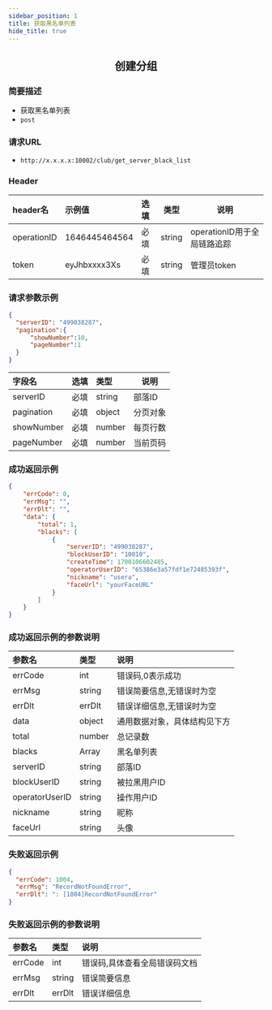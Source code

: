 ```yaml
---
sidebar_position: 1
title: 获取黑名单列表
hide_title: true
---
```


<center>

## 创建分组

</center>

### 简要描述
- 获取黑名单列表
- `post` 
### 请求URL
- `http://x.x.x.x:10002/club/get_server_black_list` 


### Header
|header名|示例值|选填|类型|说明|
|:----    |:-------    |:--- |---|------      |
|operationID|1646445464564|必填|string|operationID用于全局链路追踪|
|token|eyJhbxxxx3Xs|必填|string|管理员token|


### 请求参数示例


```json
{
  "serverID": "499038287",
  "pagination":{
      "showNumber":10,
      "pageNumber":1
  }
}

```
|字段名|选填|类型|说明|
|:----    |:-------    |:--- |---|
|serverID|必填|string|部落ID|
|pagination|必填|object|分页对象|
|showNumber|必填|number|每页行数|
|pageNumber|必填|number|当前页码|
### 成功返回示例


```json
{
    "errCode": 0,
    "errMsg": "",
    "errDlt": "",
    "data": {
        "total": 1,
        "blacks": [
            {
                "serverID": "499038287",
                "blockUserID": "10010",
                "createTime": 1700106602485,
                "operatorUserID": "65386e3a57fdf1e72485393f",
                "nickname": "usera",
                "faceUrl": "yourFaceURL"
            }
        ]
    }
}
```
### 成功返回示例的参数说明


|参数名|类型|说明|
|:----    |:-------    |:--- |
|errCode|int|错误码,0表示成功|
|errMsg|string|错误简要信息,无错误时为空|
|errDlt|errDlt|错误详细信息,无错误时为空|
|data|object|通用数据对象，具体结构见下方|
|total|number|总记录数|
|blacks|Array|黑名单列表|
|serverID|string|部落ID|
|blockUserID|string|被拉黑用户ID|
|operatorUserID|string|操作用户ID|
|nickname|string|昵称|
|faceUrl|string|头像|
### 失败返回示例


```json
{
  "errCode": 1004,
  "errMsg": "RecordNotFoundError",
  "errDlt": ": [1004]RecordNotFoundError"
}
```
### 失败返回示例的参数说明


|参数名|类型|说明|
|:----    |:-------    |:--- |
|errCode|int|错误码,具体查看全局错误码文档|
|errMsg|string|错误简要信息|
|errDlt|errDlt|错误详细信息|
